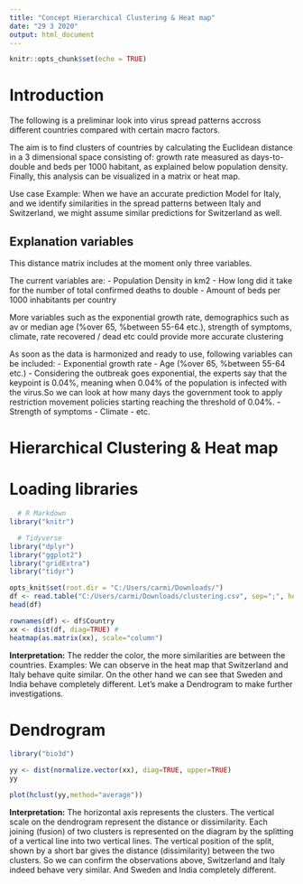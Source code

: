 ---
title: "Concept Hierarchical Clustering & Heat map"
date: "29 3 2020"
output: html_document
---

```{r setup, include=FALSE}
knitr::opts_chunk$set(echo = TRUE)
```


# Introduction 
The following is a preliminar look into virus spread patterns accross different countries compared with certain macro factors.

The aim is to find clusters of countries by calculating the Euclidean distance in a 3 dimensional space consisting of: growth rate measured as days-to-double and beds per 1000 habitant, as explained below population density. Finally, this analysis can be visualized in a matrix or heat map. 

Use case Example: 
When we have an accurate prediction Model for Italy, and we identify similarities in the spread patterns between Italy and Switzerland, we might assume similar predictions for Switzerland as well. 

## Explanation variables 
This distance matrix includes at the moment only three variables.

The current variables are: 
- Population Density in km2
- How long did it take for the number of total confirmed deaths to double
- Amount of beds per 1000 inhabitants per country

More variables such as the exponential growth rate, demographics such as av or median age (%over 65, %between 55-64 etc.), strength of symptoms, climate, rate recovered / dead etc could provide  more accurate clustering

As soon as the data is harmonized and ready to use, following variables can be included:
- Exponential growth rate 
- Age (%over 65, %between 55-64 etc.)
- Considering the outbreak goes exponential, the experts say that the keypoint is 0.04%, meaning when 0.04% of the population is infected with the virus.So we can look at how many days the government took to apply restriction movement policies starting reaching the threshold of 0.04%. 
- Strength of symptoms
- Climate 
- etc. 

# Hierarchical Clustering & Heat map 
# Loading libraries

```{r }

  # R Markdown
library("knitr")

  # Tidyverse
library("dplyr")
library("ggplot2")
library("gridExtra")
library("tidyr")

```

```{r}

opts_knit$set(root.dir = "C:/Users/carmi/Downloads/")
df <- read.table("C:/Users/carmi/Downloads/clustering.csv", sep=";", header=TRUE)
head(df)

```



```{r}

rownames(df) <- df$Country
xx <- dist(df, diag=TRUE) #
heatmap(as.matrix(xx), scale="column")

```

**Interpretation:** The redder the color, the more similarities are between the countries. 
Examples: We can observe in the heat map that Switzerland and Italy behave quite similar. 
On the other hand we can see that Sweden and India behave completely different. Let's make a Dendrogram to make further investigations. 

# Dendrogram 

```{r}

library("bio3d")

yy <- dist(normalize.vector(xx), diag=TRUE, upper=TRUE)
yy

```

```{r}

plot(hclust(yy,method="average"))

```

**Interpretation:** The horizontal axis represents the clusters. The vertical scale on the dendrogram represent the distance or dissimilarity. Each joining (fusion) of two clusters is represented on the diagram by the splitting of a vertical line into two vertical lines. The vertical position of the split, shown by a short bar gives the distance (dissimilarity) between the two clusters.
So we can confirm the observations above, Switzerland and Italy indeed behave very similar. And Sweden and India completely different. 



